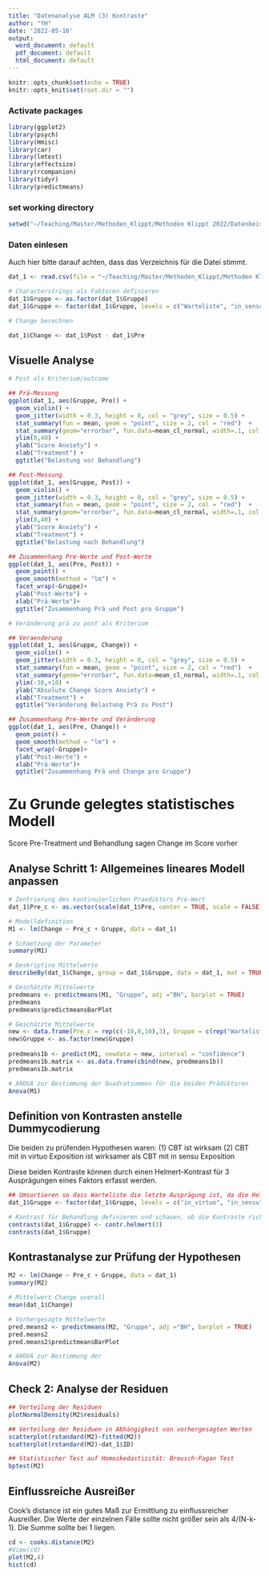 ```yaml
---
title: "Datenanalyse ALM (3) Kontraste"
author: "YH"
date: '2022-05-16'
output:
  word_document: default
  pdf_document: default
  html_document: default
---
```


```r
knitr::opts_chunk$set(echo = TRUE)
knitr::opts_knit$set(root.dir = "")
```

### Activate packages
```r
library(ggplot2)
library(psych)
library(Hmisc)
library(car)
library(lmtest)
library(effectsize)
library(rcompanion)
library(tidyr)
library(predictmeans)
```
### set working directory

```r
setwd("~/Teaching/Master/Methoden_Klippt/Methoden Klippt 2022/Datenbeispiele/3_1_2")
```

### Daten einlesen

Auch hier bitte darauf achten, dass das Verzeichnis für die Datei stimmt.
```r
dat_1 <- read.csv(file = "~/Teaching/Master/Methoden_Klippt/Methoden Klippt 2022/Datenbeispiele/3_1_2/Dat_VR_Anxiety_lm4.csv", header = TRUE, sep = ",", dec = ".", na.strings = "NA")

# Characterstrings als Faktoren definieren
dat_1$Gruppe <- as.factor(dat_1$Gruppe) 
dat_1$Gruppe <- factor(dat_1$Gruppe, levels = c("Warteliste", "in_sensu", "in_virtuo")) 

# Change berechnen

dat_1$Change <- dat_1$Post - dat_1$Pre

```

## Visuelle Analyse

```r
# Post als Kriterium/outcome

## Prä-Messung
ggplot(dat_1, aes(Gruppe, Pre)) + 
  geom_violin() + 
  geom_jitter(width = 0.3, height = 0, col = "grey", size = 0.5) +
  stat_summary(fun = mean, geom = "point", size = 2, col = "red")  +
  stat_summary(geom="errorbar", fun.data=mean_cl_normal, width=.1, col ="red")+
  ylim(0,40) +
  ylab("Score Anxiety") + 
  xlab("Treatment") +
  ggtitle("Belastung vor Behandlung")

## Post-Messung
ggplot(dat_1, aes(Gruppe, Post)) + 
  geom_violin() + 
  geom_jitter(width = 0.3, height = 0, col = "grey", size = 0.5) +
  stat_summary(fun = mean, geom = "point", size = 2, col = "red")  +
  stat_summary(geom="errorbar", fun.data=mean_cl_normal, width=.1, col ="red")+
  ylim(0,40) +
  ylab("Score Anxiety") + 
  xlab("Treatment") +
  ggtitle("Belastung nach Behandlung")

## Zusammenhang Pre-Werte und Post-Werte
ggplot(dat_1, aes(Pre, Post)) + 
  geom_point() + 
  geom_smooth(method = "lm") +
  facet_wrap(~Gruppe)+
  ylab("Post-Werte") + 
  xlab("Prä-Werte")+
  ggtitle("Zusammenhang Prä und Post pro Gruppe")

# Veränderung prä zu post als Kriterium

## Veraenderung
ggplot(dat_1, aes(Gruppe, Change)) + 
  geom_violin() + 
  geom_jitter(width = 0.3, height = 0, col = "grey", size = 0.5) +
  stat_summary(fun = mean, geom = "point", size = 2, col = "red")  +
  stat_summary(geom="errorbar", fun.data=mean_cl_normal, width=.1, col ="red")+
  ylim(-30,+10) +
  ylab("Absolute Change Score Anxiety") + 
  xlab("Treatment") +
  ggtitle("Veränderung Belastung Prä zu Post")

## Zusammenhang Pre-Werte und Veränderung
ggplot(dat_1, aes(Pre, Change)) + 
  geom_point() + 
  geom_smooth(method = "lm") +
  facet_wrap(~Gruppe)+
  ylab("Post-Werte") + 
  xlab("Prä-Werte")+
  ggtitle("Zusammenhang Prä und Change pro Gruppe")
```

# Zu Grunde gelegtes statistisches Modell

Score Pre-Treatment und Behandlung sagen Change im Score vorher

## Analyse Schritt 1: Allgemeines lineares Modell anpassen

```r
# Zentrierung des kontinuierlichen Praediktors Pre-Wert
dat_1$Pre_c <- as.vector(scale(dat_1$Pre, center = TRUE, scale = FALSE)) # dient der besseren Interpretierbarkeit

# Modelldefinition
M1 <- lm(Change ~ Pre_c + Gruppe, data = dat_1)

# Schaetzung der Parameter
summary(M1)

# Deskriptive Mittelwerte
describeBy(dat_1$Change, group = dat_1$Gruppe, data = dat_1, mat = TRUE)

# Geschätzte Mittelwerte
predmeans <- predictmeans(M1, "Gruppe", adj ="BH", barplot = TRUE)
predmeans
predmeans$predictmeansBarPlot

# Geschätzte Mittelwerte
new <- data.frame(Pre_c = rep(c(-10,0,10),3), Gruppe = c(rep("Warteliste",3),rep("in_sensu", 3), rep("in_virtuo",3)))
new$Gruppe <- as.factor(new$Gruppe)
                  
predmeans1b <- predict(M1, newdata = new, interval = "confidence")
predmeans1b.matrix <- as.data.frame(cbind(new, predmeans1b))
predmeans1b.matrix

# ANOVA zur Bestimmung der Quadratsummen für die beiden Prädiktoren
Anova(M1)
```
## Definition von Kontrasten anstelle Dummycodierung

Die beiden zu prüfenden Hypothesen waren: 
(1) CBT ist wirksam
(2) CBT mit in virtuo Exposition ist wirksamer als CBT mit in sensu Exposition

Diese beiden Kontraste können durch einen Helmert-Kontrast für 3 Ausprägungen eines Faktors erfasst werden.

```r
## Umsortieren so dass Warteliste die letzte Ausprägung ist, da die Helmert-Kontrast-Funktion mit der letzten Gruppe beginnt
dat_1$Gruppe <- factor(dat_1$Gruppe, levels = c("in_virtuo", "in_sensu", "Warteliste"))

# Kontrast für Behandlung definieren und schauen, ob die Kontraste richtig sind
contrasts(dat_1$Gruppe) <- contr.helmert(3)
contrasts(dat_1$Gruppe)
```
## Kontrastanalyse zur Prüfung der Hypothesen
```r
M2 <- lm(Change ~ Pre_c + Gruppe, data = dat_1)
summary(M2)

# Mittelwert Change overall
mean(dat_1$Change)

# Vorhergesagte Mittelwerte
pred.means2 <- predictmeans(M2, "Gruppe", adj ="BH", barplot = TRUE)
pred.means2
pred.means2$predictmeansBarPlot

# ANOVA zur Bestimmung der 
Anova(M2)
```
## Check 2: Analyse der Residuen

```r
## Verteilung der Residuen
plotNormalDensity(M2$residuals)

## Verteilung der Residuen in Abhängigkeit von vorhergesagten Werten
scatterplot(rstandard(M2)~fitted(M2))
scatterplot(rstandard(M2)~dat_1$ID)

## Statistischer Test auf Homoskedastizität: Breusch-Pagan Test
bptest(M2)
```


## Einflussreiche Ausreißer

Cook's distance ist ein gutes Maß zur Ermittlung zu einflussreicher Ausreißer. Die Werte der einzelnen Fälle sollte nicht größer sein als 4/(N-k-1). Die Summe sollte bei 1 liegen.

```r
cd <- cooks.distance(M2)
#View(cd)
plot(M2,4)
hist(cd)
```



